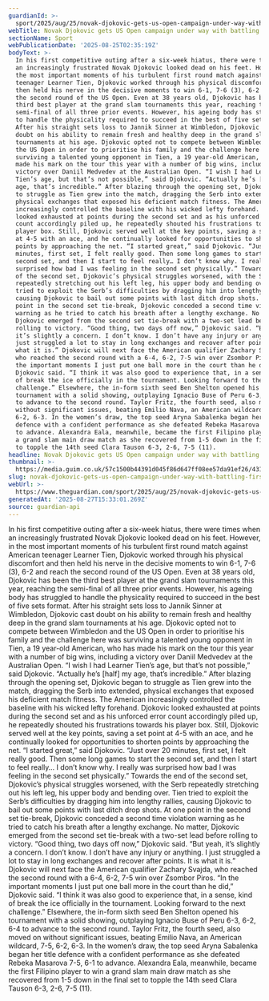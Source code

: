 ```yaml
---
guardianId: >-
  sport/2025/aug/25/novak-djokovic-gets-us-open-campaign-under-way-with-battling-first-round-win
webTitle: Novak Djokovic gets US Open campaign under way with battling first-round win
sectionName: Sport
webPublicationDate: '2025-08-25T02:35:19Z'
bodyText: >-
  In his first competitive outing after a six-week hiatus, there were times when
  an increasingly frustrated Novak Djokovic looked dead on his feet. However, in
  the most important moments of his turbulent first round match against American
  teenager Learner Tien, Djokovic worked through his physical discomfort and
  then held his nerve in the decisive moments to win 6-1, 7-6 (3), 6-2 and reach
  the second round of the US Open. Even at 38 years old, Djokovic has been the
  third best player at the grand slam tournaments this year, reaching the
  semi-final of all three prior events. However, his ageing body has struggled
  to handle the physicality required to succeed in the best of five sets format.
  After his straight sets loss to Jannik Sinner at Wimbledon, Djokovic cast
  doubt on his ability to remain fresh and healthy deep in the grand slam
  tournaments at his age. Djokovic opted not to compete between Wimbledon and
  the US Open in order to prioritise his family and the challenge here was
  surviving a talented young opponent in Tien, a 19 year-old American, who has
  made his mark on the tour this year with a number of big wins, including a
  victory over Daniil Medvedev at the Australian Open. “I wish I had Learner
  Tien’s age, but that’s not possible,” said Djokovic. “Actually he’s [half] my
  age, that’s incredible.” After blazing through the opening set, Djokovic began
  to struggle as Tien grew into the match, dragging the Serb into extended,
  physical exchanges that exposed his deficient match fitness. The American
  increasingly controlled the baseline with his wicked lefty forehand. Djokovic
  looked exhausted at points during the second set and as his unforced error
  count accordingly piled up, he repeatedly shouted his frustrations towards his
  player box. Still, Djokovic served well at the key points, saving a set point
  at 4-5 with an ace, and he continually looked for opportunities to shorten
  points by approaching the net. “I started great,” said Djokovic. “Just over 20
  minutes, first set, I felt really good. Then some long games to start the
  second set, and then I start to feel really… I don’t know why. I really was
  surprised how bad I was feeling in the second set physically.” Towards the end
  of the second set, Djokovic’s physical struggles worsened, with the Serb
  repeatedly stretching out his left leg, his upper body and bending over. Tien
  tried to exploit the Serb’s difficulties by dragging him into lengthy rallies,
  causing Djokovic to bail out some points with last ditch drop shots. At one
  point in the second set tie-break, Djokovic conceded a second time violation
  warning as he tried to catch his breath after a lengthy exchange. No matter,
  Djokovic emerged from the second set tie-break with a two-set lead before
  rolling to victory. “Good thing, two days off now,” Djokovic said. “But yeah,
  it’s slightly a concern. I don’t know. I don’t have any injury or anything. I
  just struggled a lot to stay in long exchanges and recover after points. It is
  what it is.” Djokovic will next face the American qualifier Zachary Svajda,
  who reached the second round with a 6-4, 6-2, 7-5 win over Zsombor Piros. “In
  the important moments I just put one ball more in the court than he did,”
  Djokovic said. “I think it was also good to experience that, in a sense, kind
  of break the ice officially in the tournament. Looking forward to the next
  challenge.” Elsewhere, the in-form sixth seed Ben Shelton opened his
  tournament with a solid showing, outplaying Ignacio Buse of Peru 6-3, 6-2, 6-4
  to advance to the second round. Taylor Fritz, the fourth seed, also moved on
  without significant issues, beating Emilio Nava, an American wildcard, 7-5,
  6-2, 6-3. In the women’s draw, the top seed Aryna Sabalenka began her title
  defence with a confident performance as she defeated Rebeka Masarova 7-5, 6-1
  to advance. Alexandra Eala, meanwhile, became the first Filipino player to win
  a grand slam main draw match as she recovered from 1-5 down in the final set
  to topple the 14th seed Clara Tauson 6-3, 2-6, 7-5 (11).
headline: Novak Djokovic gets US Open campaign under way with battling first-round win
thumbnail: >-
  https://media.guim.co.uk/57c1500b44391d045f86d647ff08ee57da91ef26/431_0_3833_3067/500.jpg
slug: novak-djokovic-gets-us-open-campaign-under-way-with-battling-first-round-win
webUrl: >-
  https://www.theguardian.com/sport/2025/aug/25/novak-djokovic-gets-us-open-campaign-under-way-with-battling-first-round-win
generatedAt: '2025-08-27T15:33:01.269Z'
source: guardian-api
---
```

In his first competitive outing after a six-week hiatus, there were times when an increasingly frustrated Novak Djokovic looked dead on his feet. However, in the most important moments of his turbulent first round match against American teenager Learner Tien, Djokovic worked through his physical discomfort and then held his nerve in the decisive moments to win 6-1, 7-6 (3), 6-2 and reach the second round of the US Open. Even at 38 years old, Djokovic has been the third best player at the grand slam tournaments this year, reaching the semi-final of all three prior events. However, his ageing body has struggled to handle the physicality required to succeed in the best of five sets format. After his straight sets loss to Jannik Sinner at Wimbledon, Djokovic cast doubt on his ability to remain fresh and healthy deep in the grand slam tournaments at his age. Djokovic opted not to compete between Wimbledon and the US Open in order to prioritise his family and the challenge here was surviving a talented young opponent in Tien, a 19 year-old American, who has made his mark on the tour this year with a number of big wins, including a victory over Daniil Medvedev at the Australian Open. “I wish I had Learner Tien’s age, but that’s not possible,” said Djokovic. “Actually he’s [half] my age, that’s incredible.” After blazing through the opening set, Djokovic began to struggle as Tien grew into the match, dragging the Serb into extended, physical exchanges that exposed his deficient match fitness. The American increasingly controlled the baseline with his wicked lefty forehand. Djokovic looked exhausted at points during the second set and as his unforced error count accordingly piled up, he repeatedly shouted his frustrations towards his player box. Still, Djokovic served well at the key points, saving a set point at 4-5 with an ace, and he continually looked for opportunities to shorten points by approaching the net. “I started great,” said Djokovic. “Just over 20 minutes, first set, I felt really good. Then some long games to start the second set, and then I start to feel really… I don’t know why. I really was surprised how bad I was feeling in the second set physically.” Towards the end of the second set, Djokovic’s physical struggles worsened, with the Serb repeatedly stretching out his left leg, his upper body and bending over. Tien tried to exploit the Serb’s difficulties by dragging him into lengthy rallies, causing Djokovic to bail out some points with last ditch drop shots. At one point in the second set tie-break, Djokovic conceded a second time violation warning as he tried to catch his breath after a lengthy exchange. No matter, Djokovic emerged from the second set tie-break with a two-set lead before rolling to victory. “Good thing, two days off now,” Djokovic said. “But yeah, it’s slightly a concern. I don’t know. I don’t have any injury or anything. I just struggled a lot to stay in long exchanges and recover after points. It is what it is.” Djokovic will next face the American qualifier Zachary Svajda, who reached the second round with a 6-4, 6-2, 7-5 win over Zsombor Piros. “In the important moments I just put one ball more in the court than he did,” Djokovic said. “I think it was also good to experience that, in a sense, kind of break the ice officially in the tournament. Looking forward to the next challenge.” Elsewhere, the in-form sixth seed Ben Shelton opened his tournament with a solid showing, outplaying Ignacio Buse of Peru 6-3, 6-2, 6-4 to advance to the second round. Taylor Fritz, the fourth seed, also moved on without significant issues, beating Emilio Nava, an American wildcard, 7-5, 6-2, 6-3. In the women’s draw, the top seed Aryna Sabalenka began her title defence with a confident performance as she defeated Rebeka Masarova 7-5, 6-1 to advance. Alexandra Eala, meanwhile, became the first Filipino player to win a grand slam main draw match as she recovered from 1-5 down in the final set to topple the 14th seed Clara Tauson 6-3, 2-6, 7-5 (11).
